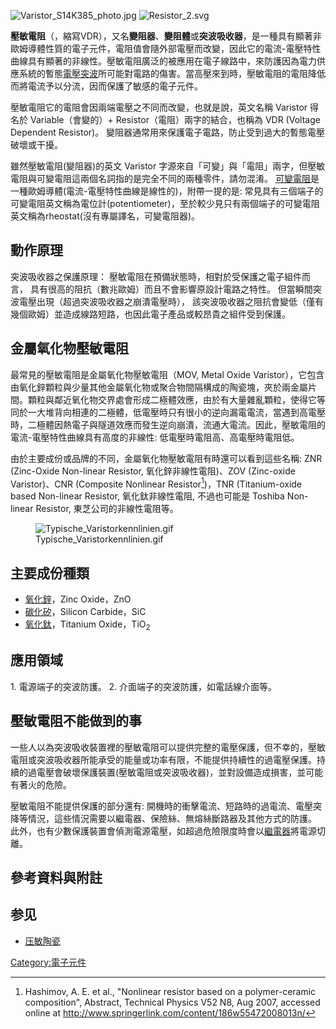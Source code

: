 {{refimprove|time=2014-08-05T06:04:31+00:00}}
[[Image:Varistor_S14K385_photo.jpg|thumb]]
[[Image:Resistor_2.svg|thumb]]

'''壓敏電阻'''（{{lang-en|Varistor 或 Voltage Dependent Resistor}}，縮寫VDR），又名'''變阻器'''、'''變阻體'''或'''突波吸收器'''，是一種具有顯著非歐姆導體性質的電子元件，電阻值會隨外部電壓而改變，因此它的電流-電壓特性曲線具有顯著的非線性。壓敏電阻廣泛的被應用在電子線路中，來防護因為電力供應系統的暫態[[電壓突波|電壓突波]]所可能對電路的傷害。當高壓來到時，壓敏電阻的電阻降低而將電流予以分流，因而保護了敏感的電子元件。 

壓敏電阻它的電阻會因兩端電壓之不同而改變，也就是說，英文名稱 Varistor 得名於 Variable（會變的）+ Resistor（電阻）兩字的結合，也稱為 VDR (Voltage Dependent Resistor)。 變阻器通常用來保護電子電路，防止受到過大的暫態電壓破壞或干擾。

雖然壓敏電阻(變阻器)的英文 Varistor 字源來自「可變」與「電阻」兩字，但壓敏電阻與可變電阻這兩個名詞指的是完全不同的兩種零件，請勿混淆。 [[可變電阻|可變電阻]]是一種歐姆導體(電流-電壓特性曲線是線性的)，附帶一提的是: 常見具有三個端子的可變電阻英文稱為電位計(potentiometer)，至於較少見只有兩個端子的可變電阻英文稱為rheostat(沒有專屬譯名，可變電阻器)。

== 動作原理 ==
突波吸收器之保護原理： 
壓敏電阻在預備狀態時，相對於受保護之電子組件而言，
具有很高的阻抗（數兆歐姆）而且不會影響原設計電路之特性。
但當瞬間突波電壓出現（超過突波吸收器之崩潰電壓時），
該突波吸收器之阻抗會變低（僅有幾個歐姆）並造成線路短路，也因此電子產品或較昂貴之組件受到保護。

== 金屬氧化物壓敏電阻 ==

最常見的壓敏電阻是金屬氧化物壓敏電阻（MOV, Metal Oxide Varistor），它包含由氧化鋅顆粒與少量其他金屬氧化物或聚合物間隔構成的陶瓷塊，夾於兩金屬片間。顆粒與鄰近氧化物交界處會形成二極體效應，由於有大量雜亂顆粒，使得它等同於一大堆背向相連的二極體，低電壓時只有很小的逆向漏電電流，當遇到高電壓時，二極體因熱電子與隧道效應而發生逆向崩潰，流通大電流。因此，壓敏電阻的電流-電壓特性曲線具有高度的非線性: 低電壓時電阻高、高電壓時電阻低。

由於主要成份或品牌的不同，金屬氧化物壓敏電阻有時還可以看到這些名稱: ZNR (Zinc-Oxide Non-linear Resistor, 氧化鋅非線性電阻)、ZOV (Zinc-oxide Varistor)、CNR (Composite Nonlinear Resistor<ref>Hashimov, A. E. et al., "Nonlinear resistor based on a polymer-ceramic composition", Abstract, Technical Physics V52 N8, Aug 2007, accessed online at http://www.springerlink.com/content/186w55472008013n/{{Dead link|date=2020年2月 |bot=InternetArchiveBot |fix-attempted=yes }}</ref>)，TNR (Titanium-oxide based Non-linear Resistor, 氧化鈦非線性電阻, 不過也可能是 Toshiba Non-linear Resistor, 東芝公司的非線性電阻等。

[[Image:Typische_Varistorkennlinien.gif|thumb]]

== 主要成份種類 ==

* [[氧化鋅|氧化鋅]]，Zinc Oxide，ZnO
* [[碳化矽|碳化矽]]，Silicon Carbide，SiC
* [[氧化鈦|氧化鈦]]，Titanium Oxide，TiO<sub>2</sub>

== 應用領域 ==

1. 電源端子的突波防護。
2. 介面端子的突波防護，如電話線介面等。

== 壓敏電阻不能做到的事 ==

一些人以為突波吸收裝置裡的壓敏電阻可以提供完整的電壓保護，但不幸的，壓敏電阻或突波吸收器所能承受的能量或功率有限，不能提供持續性的過電壓保護。持續的過電壓會破壞保護裝置(壓敏電阻或突波吸收器)，並對設備造成損害，並可能有著火的危險。

壓敏電阻不能提供保護的部分還有: 開機時的衝擊電流、短路時的過電流、電壓突降等情況，這些情況需要以繼電器、保險絲、無熔絲斷路器及其他方式的防護。 此外，也有少數保護裝置會偵測電源電壓，如超過危險限度時會以[[繼電器|繼電器]]將電源切離。

== 參考資料與附註 ==
{{reflist}}

== 参见 ==
*[[压敏陶瓷|压敏陶瓷]]

{{Electronic components}}
{{Authority control}}
[[Category:電子元件|Category:電子元件]]